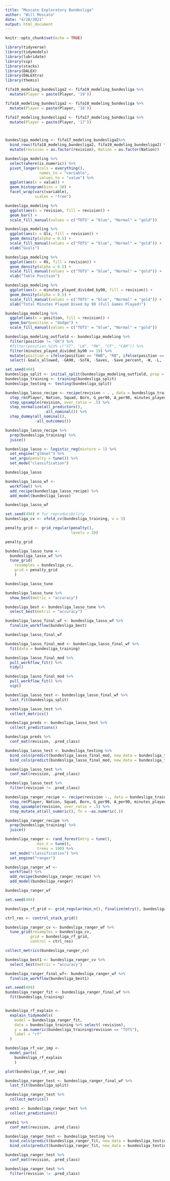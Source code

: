 ```yaml
---
title: "Moscato Exploratory Bundesliga"
author: "Will Moscato"
date: "4/28/2021"
output: html_document
---
```


```r
knitr::opts_chunk$set(echo = TRUE)
```

```r
library(tidyverse)
library(tidymodels)
library(lubridate)
library(vip)
library(stacks)
library(DALEX)
library(DALEXtra)
library(themis)
```


```r
fifa19_modeling_bundesliga2 <- fifa19_modeling_bundesliga %>%
  mutate(Player = paste(Player, '19'))

fifa18_modeling_bundesliga2 <- fifa18_modeling_bundesliga %>%
  mutate(Player = paste(Player, '18'))

fifa17_modeling_bundesliga2 <- fifa17_modeling_bundesliga %>%
  mutate(Player = paste(Player, '17'))



bundesliga_modeling <- fifa17_modeling_bundesliga2%>% 
  bind_rows(fifa18_modeling_bundesliga2, fifa19_modeling_bundesliga2) %>% 
  mutate(revision = as.factor(revision), Nation = as.factor(Nation))
```

```r
bundesliga_modeling %>% 
  select(where(is.numeric)) %>% 
  pivot_longer(cols = everything(),
               names_to = "variable", 
               values_to = "value") %>% 
  ggplot(aes(x = value)) +
  geom_histogram(bins = 30) +
  facet_wrap(vars(variable), 
             scales = "free")
```

```r
bundesliga_modeling %>% 
  ggplot(aes(x = revision, fill = revision)) +
  geom_bar() +
  scale_fill_manual(values = c("TOTS" = "blue", "Normal" = "gold"))
```



```r
bundesliga_modeling %>% 
  ggplot(aes(x = Gls, fill = revision)) +
  geom_density(alpha = 0.5) +
  scale_fill_manual(values = c("TOTS" = "blue", "Normal" = "gold")) +
  xlab("Goals")
```

```r
bundesliga_modeling %>% 
  ggplot(aes(x = Rk, fill = revision)) +
  geom_density(alpha = 0.5) +
  scale_fill_manual(values = c("TOTS" = "blue", "Normal" = "gold")) +
  xlab("Table Position")
```
```r
bundesliga_modeling %>% 
  ggplot(aes(x = minutes_played_divided_by90, fill = revision)) +
  geom_density(alpha = 0.5) +
  scale_fill_manual(values = c("TOTS" = "blue", "Normal" = "gold")) +
  xlab("Total Minutes Played Dived by 90 (Full Games Played)")
```
```r
bundesliga_modeling %>% 
  ggplot(aes(x = position, fill = revision)) +
  geom_bar(position = "dodge") +
  scale_fill_manual(values = c("TOTS" = "blue", "Normal" = "gold"))
```


```r
bundesliga_modeling_outfield <- bundesliga_modeling %>% 
  filter(position != "GK") %>% 
  #filter(position %in% c("ST", "LW", "RW", "CF", "CAM")) %>% 
  filter(minutes_played_divided_by90 >= 19) %>% 
  mutate(position = ifelse(position == "RWB", "RB", ifelse(position == "LWB", "LB", ifelse(position == "RW", "RM", ifelse(position == "LW", "LM", position))))) %>% 
  select(-Goals_allowed, -GA90, -SoTA, -Saves, -Save_percent, -W, -L, -D, -CS, -CS_percent, -Pkatt_against, -PKA, -PKsv, -Pk_Save_percent, -PKm)
```


```r
set.seed(494)
bundesliga_split <- initial_split(bundesliga_modeling_outfield, prop = .75, strata = "revision")
bundesliga_training <- training(bundesliga_split)
bundesliga_testing <- testing(bundesliga_split)
```



```r
bundesliga_lasso_recipe <- recipe(revision ~ . , data = bundesliga_training) %>% 
  step_rm(Player, Nation, Squad, Born, G_per90, A_per90, minutes_played_divided_by90) %>%
  step_upsample(revision, over_ratio = .5) %>% 
  step_normalize(all_predictors(),
                 -all_nominal()) %>% 
  step_dummy(all_nominal(),
             -all_outcomes())

bundesliga_lasso_recipe %>% 
  prep(bundesliga_training) %>% 
  juice()
```



```r
bundesliga_lasso <- logistic_reg(mixture = 1) %>% 
  set_engine("glmnet") %>% 
  set_args(penalty = tune()) %>% 
  set_mode("classification")

bundesliga_lasso

bundesliga_lasso_wf <- 
  workflow() %>% 
  add_recipe(bundesliga_lasso_recipe) %>% 
  add_model(bundesliga_lasso)

bundesliga_lasso_wf
```

```r
set.seed(494) # for reproducibility
bundesliga_cv <- vfold_cv(bundesliga_training, v = 5)

penalty_grid <- grid_regular(penalty(),
                             levels = 10)

penalty_grid

bundesliga_lasso_tune <- 
  bundesliga_lasso_wf %>% 
  tune_grid(
    resamples = bundesliga_cv,
    grid = penalty_grid
    )

bundesliga_lasso_tune
```

```r
bundesliga_lasso_tune %>% 
  show_best(metric = "accuracy")
```

```r

bundesliga_best <- bundesliga_lasso_tune %>% 
  select_best(metric = "accuracy")
```

```r
bundesliga_lasso_final_wf <- bundesliga_lasso_wf %>% 
  finalize_workflow(bundesliga_best)

bundesliga_lasso_final_wf
```
```r
bundesliga_lasso_final_mod <- bundesliga_lasso_final_wf %>% 
  fit(data = bundesliga_training)

bundesliga_lasso_final_mod %>% 
  pull_workflow_fit() %>% 
  tidy() 
```

```r
bundesliga_lasso_final_mod %>% 
  pull_workflow_fit() %>% 
  vip()
```


```r
bundesliga_lasso_test <- bundesliga_lasso_final_wf %>% 
  last_fit(bundesliga_split)

bundesliga_lasso_test %>% 
  collect_metrics()
```


```r
bundesliga_preds <- bundesliga_lasso_test %>% 
  collect_predictions()

bundesliga_preds %>% 
  conf_mat(revision, .pred_class)
```


```r
bundesliga_lasso_test <- bundesliga_testing %>% 
  bind_cols(predict(bundesliga_lasso_final_mod, new_data = bundesliga_testing, type = "prob")) %>% 
  bind_cols(predict(bundesliga_lasso_final_mod, new_data = bundesliga_testing)) 
```

```r
bundesliga_lasso_test %>% 
  conf_mat(revision, .pred_class)
```

```r
bundesliga_lasso_test %>% 
  filter(revision != .pred_class)
```


```r
bundesliga_ranger_recipe <- recipe(revision ~., data = bundesliga_training) %>% 
  step_rm(Player, Nation, Squad, Born, G_per90, A_per90, minutes_played_divided_by90) %>% 
  step_upsample(revision, over_ratio = .5) %>% 
  step_mutate_at(all_numeric(), fn = ~as.numeric(.))

bundesliga_ranger_recipe %>% 
  prep(bundesliga_training) %>% 
  juice()
```


```r
bundesliga_ranger <- rand_forest(mtry = tune(), 
              min_n = tune(), 
              trees = 100) %>% 
  set_mode("classification") %>% 
  set_engine("ranger")

bundesliga_ranger_wf <- 
  workflow() %>% 
  add_recipe(bundesliga_ranger_recipe) %>% 
  add_model(bundesliga_ranger) 

bundesliga_ranger_wf
```


```r
set.seed(494)

bundesliga_rf_grid <- grid_regular(min_n(), finalize(mtry(), bundesliga_training %>% select(-revision)), levels = 3)

ctrl_res <- control_stack_grid()

bundesliga_ranger_cv <- bundesliga_ranger_wf %>% 
  tune_grid(resamples = bundesliga_cv,
           grid = bundesliga_rf_grid,
           control = ctrl_res)

collect_metrics(bundesliga_ranger_cv)
```


```r
bundesliga_best1 <- bundesliga_ranger_cv %>% 
  select_best(metric = "accuracy")

bundesliga_ranger_final_wf<- bundesliga_ranger_wf %>% 
  finalize_workflow(bundesliga_best1)
```

```r
set.seed(494)
bundesliga_ranger_fit <- bundesliga_ranger_final_wf %>% 
  fit(bundesliga_training)


bundesliga_rf_explain <- 
  explain_tidymodels(
    model = bundesliga_ranger_fit,
    data = bundesliga_training %>% select(-revision), 
    y = as.numeric(bundesliga_training$revision == "TOTS"),
    label = "rf"
  )
```

```r
bundesliga_rf_var_imp <- 
  model_parts(
    bundesliga_rf_explain
    )

plot(bundesliga_rf_var_imp)
```





```r
bundesliga_ranger_test <- bundesliga_ranger_final_wf %>% 
  last_fit(bundesliga_split)

bundesliga_ranger_test %>% 
  collect_metrics()
```

```r
preds1 <- bundesliga_ranger_test %>% 
  collect_predictions()

preds1 %>% 
  conf_mat(revision, .pred_class)
```

```r
bundesliga_ranger_test <- bundesliga_testing %>% 
  bind_cols(predict(bundesliga_ranger_fit, new_data = bundesliga_testing, type = "prob")) %>% 
  bind_cols(predict(bundesliga_ranger_fit, new_data = bundesliga_testing)) 
```

```r
bundesliga_ranger_test %>% 
  conf_mat(revision, .pred_class)
```

```r
bundesliga_ranger_test %>% 
  filter(revision != .pred_class)
```





